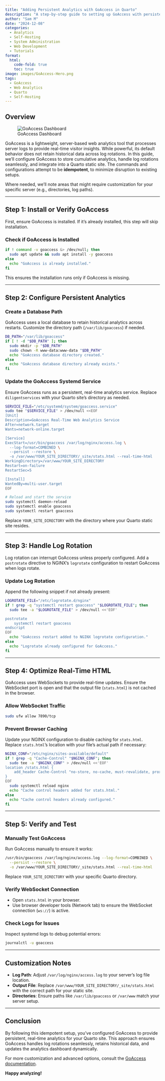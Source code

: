 ```yaml
---
title: "Adding Persistent Analytics with GoAccess in Quarto"
description: "A step-by-step guide to setting up GoAccess with persistent, real-time analytics for a Quarto static site, with customization tips for different server configurations."
author: "Sam M"
date: "2024-12-08"
categories: 
  - Analytics
  - Self-Hosting
  - System Administration
  - Web Development
  - Tutorials
format:
  html:
    code-fold: true
    toc: true
image: images/GoAccess-Hero.png
tags:
  - GoAccess
  - Web Analytics
  - Quarto
  - Self-Hosting
---
```


## Overview
![GoAccess Dashboard](images/GoAccess-Hero.png)

GoAccess is a lightweight, server-based web analytics tool that processes server logs to provide real-time visitor insights. While powerful, its default behavior does not retain historical data across log rotations. In this guide, we’ll configure GoAccess to store cumulative analytics, handle log rotations seamlessly, and integrate into a Quarto static site. The commands and configurations attempt to be **idempotent**, to minimize disruption to existing setups. 

Where needed, we’ll note areas that might require customization for your specific server (e.g., directories, log paths).

---

## Step 1: Install or Verify GoAccess

First, ensure GoAccess is installed. If it’s already installed, this step will skip installation.

### Check if GoAccess is Installed
```sh
if ! command -v goaccess &> /dev/null; then
  sudo apt update && sudo apt install -y goaccess
else
  echo "GoAccess is already installed."
fi
```

This ensures the installation runs only if GoAccess is missing.

---

## Step 2: Configure Persistent Analytics

### Create a Database Path
GoAccess uses a local database to retain historical analytics across restarts. Customize the directory path (`/var/lib/goaccess`) if needed.

```sh
DB_PATH="/var/lib/goaccess"
if [ ! -d "$DB_PATH" ]; then
  sudo mkdir -p "$DB_PATH"
  sudo chown -R www-data:www-data "$DB_PATH"
  echo "GoAccess database directory created."
else
  echo "GoAccess database directory already exists."
fi
```

### Update the GoAccess Systemd Service

Ensure GoAccess runs as a persistent, real-time analytics service. Replace `diligentservices` with your Quarto site's directory as needed.

```sh
SERVICE_FILE="/etc/systemd/system/goaccess.service"
sudo tee "$SERVICE_FILE" > /dev/null <<EOF
[Unit]
Description=GoAccess Real-Time Web Analytics Service
After=network.target
Wants=network-online.target

[Service]
ExecStart=/usr/bin/goaccess /var/log/nginx/access.log \
  --log-format=COMBINED \
  --persist --restore \
  -o /var/www/YOUR_SITE_DIRECTORY/_site/stats.html --real-time-html
WorkingDirectory=/var/www/YOUR_SITE_DIRECTORY
Restart=on-failure
RestartSec=5

[Install]
WantedBy=multi-user.target
EOF

# Reload and start the service
sudo systemctl daemon-reload
sudo systemctl enable goaccess
sudo systemctl restart goaccess
```

Replace `YOUR_SITE_DIRECTORY` with the directory where your Quarto static site resides.

---

## Step 3: Handle Log Rotation

Log rotation can interrupt GoAccess unless properly configured. Add a `postrotate` directive to NGINX’s `logrotate` configuration to restart GoAccess when logs rotate.

### Update Log Rotation
Append the following snippet if not already present:

```sh
LOGROTATE_FILE="/etc/logrotate.d/nginx"
if ! grep -q "systemctl restart goaccess" "$LOGROTATE_FILE"; then
  sudo tee -a "$LOGROTATE_FILE" > /dev/null <<'EOF'

postrotate
    systemctl restart goaccess
endscript
EOF
  echo "GoAccess restart added to NGINX logrotate configuration."
else
  echo "Logrotate already configured for GoAccess."
fi
```

---

## Step 4: Optimize Real-Time HTML

GoAccess uses WebSockets to provide real-time updates. Ensure the WebSocket port is open and that the output file (`stats.html`) is not cached in the browser.

### Allow WebSocket Traffic
```sh
sudo ufw allow 7890/tcp
```

### Prevent Browser Caching
Update your NGINX configuration to disable caching for `stats.html`. Replace `stats.html`'s location with your file's actual path if necessary:

```sh
NGINX_CONF="/etc/nginx/sites-available/default"
if ! grep -q "Cache-Control" "$NGINX_CONF"; then
  sudo tee -a "$NGINX_CONF" > /dev/null <<'EOF'
location /stats.html {
    add_header Cache-Control "no-store, no-cache, must-revalidate, proxy-revalidate, max-age=0";
}
EOF
  sudo systemctl reload nginx
  echo "Cache control headers added for stats.html."
else
  echo "Cache control headers already configured."
fi
```

---

## Step 5: Verify and Test

### Manually Test GoAccess
Run GoAccess manually to ensure it works:

```sh
/usr/bin/goaccess /var/log/nginx/access.log --log-format=COMBINED \
  --persist --restore \
  -o /var/www/YOUR_SITE_DIRECTORY/_site/stats.html --real-time-html
```

Replace `YOUR_SITE_DIRECTORY` with your specific Quarto directory.

### Verify WebSocket Connection
- Open `stats.html` in your browser.
- Use browser developer tools (Network tab) to ensure the WebSocket connection (`ws://`) is active.

### Check Logs for Issues
Inspect systemd logs to debug potential errors:

```sh
journalctl -u goaccess
```

---

## Customization Notes

- **Log Path**: Adjust `/var/log/nginx/access.log` to your server’s log file location.
- **Output File**: Replace `/var/www/YOUR_SITE_DIRECTORY/_site/stats.html` with the correct path for your static site.
- **Directories**: Ensure paths like `/var/lib/goaccess` or `/var/www` match your server setup.

---

## Conclusion

By following this idempotent setup, you’ve configured GoAccess to provide persistent, real-time analytics for your Quarto site. This approach ensures GoAccess handles log rotations seamlessly, retains historical data, and updates the analytics dashboard dynamically.

For more customization and advanced options, consult the [GoAccess documentation](https://goaccess.io/documentation).

**Happy analyzing!**